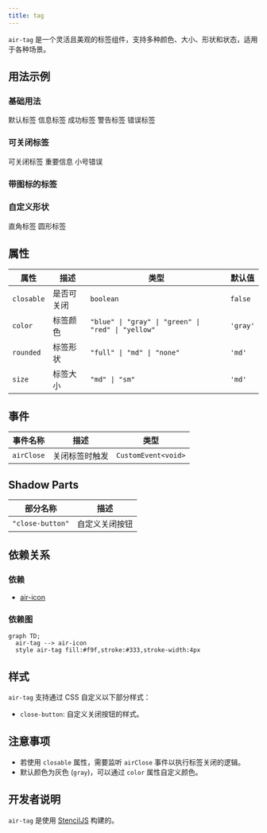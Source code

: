 ```yaml
---
title: tag
---
```


`air-tag` 是一个灵活且美观的标签组件，支持多种颜色、大小、形状和状态，适用于各种场景。

## 用法示例

### 基础用法
<air-previewer size="auto">
<air-tag>默认标签</air-tag>
<air-tag color="blue">信息标签</air-tag>
<air-tag color="green">成功标签</air-tag>
<air-tag color="yellow">警告标签</air-tag>
<air-tag color="red">错误标签</air-tag>
</air-previewer>

### 可关闭标签
<air-previewer size="auto">
<air-tag closable>可关闭标签</air-tag>
<air-tag color="blue" closable>重要信息</air-tag>
<air-tag color="red" closable size="sm">小号错误</air-tag>
</air-previewer>

### 带图标的标签
<air-previewer size="auto">
<air-tag color="green">
  <air-icon name="check"/>
</air-tag>

<air-tag color="blue" size="sm">
  <air-icon name="link"/>
</air-tag>
</air-previewer>

### 自定义形状
<air-previewer size="auto">
<air-tag rounded="none">直角标签</air-tag>
<air-tag rounded="full">圆形标签</air-tag>
<air-tag color="blue" rounded="full">
  <air-icon name="star" size="2xs"/>
</air-tag>
</air-previewer>

## 属性

| 属性       | 描述     | 类型                                               | 默认值   |
| ---------- | -------- | -------------------------------------------------- | -------- |
| `closable` | 是否可关闭 | `boolean`                                          | `false`  |
| `color`    | 标签颜色  | `"blue" \| "gray" \| "green" \| "red" \| "yellow"` | `'gray'` |
| `rounded`  | 标签形状  | `"full" \| "md" \| "none"`                         | `'md'`   |
| `size`     | 标签大小  | `"md" \| "sm"`                                     | `'md'`   |

## 事件

| 事件名称     | 描述       | 类型                |
| ------------ | ---------- | ------------------- |
| `airClose`   | 关闭标签时触发 | `CustomEvent<void>` |

## Shadow Parts

| 部分名称       | 描述       |
| -------------- | ---------- |
| `"close-button"` | 自定义关闭按钮 |

## 依赖关系

### 依赖

- [air-icon](./icon.mdx)

### 依赖图
```mermaid
graph TD;
  air-tag --> air-icon
  style air-tag fill:#f9f,stroke:#333,stroke-width:4px
```

## 样式

`air-tag` 支持通过 CSS 自定义以下部分样式：

- `close-button`: 自定义关闭按钮的样式。

## 注意事项

- 若使用 `closable` 属性，需要监听 `airClose` 事件以执行标签关闭的逻辑。
- 默认颜色为灰色 (`gray`)，可以通过 `color` 属性自定义颜色。

## 开发者说明

`air-tag` 是使用 [StencilJS](https://stenciljs.com/) 构建的。

